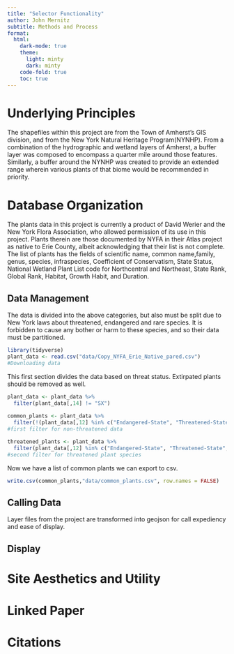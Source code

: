 ```yaml
---
title: "Selector Functionality"
author: John Mernitz
subtitle: Methods and Process
format:
  html:
    dark-mode: true
    theme: 
      light: minty
      dark: minty
    code-fold: true
    toc: true
---
```


# Underlying Principles

The shapefiles within this project are from the Town of Amherst's GIS division, and from the New York Natural Heritage Program(NYNHP). From a combination of the hydrographic and wetland layers of Amherst, a buffer layer was composed to encompass a quarter mile around those features. Similarly, a buffer around the NYNHP was created to provide an extended range wherein various plants of that biome would be recommended in priority.

# Database Organization

The plants data in this project is currently a product of David Werier and the New York Flora Association, who allowed permission of its use in this project. Plants therein are those documented by NYFA in their Atlas project as native to Erie County, albeit acknowledging that their list is not complete. The list of plants has the fields of scientific name, common name,family, genus, species, infraspecies, Coefficient of Conservatism, State Status, National Wetland Plant List code for Northcentral and Northeast, State Rank, Global Rank, Habitat, Growth Habit, and Duration. 

## Data Management

The data is divided into the above categories, but also must be split due to New York laws about threatened, endangered and rare species. It is forbidden to cause any bother or harm to these species, and so their data must be partitioned. 
```r
library(tidyverse)
plant_data <- read.csv("data/Copy_NYFA_Erie_Native_pared.csv")
#Downloading data
```

This first section divides the data based on threat status. Extirpated plants should be removed as well.

```r
plant_data <- plant_data %>%
  filter(plant_data[,14] != "SX")
         
common_plants <- plant_data %>%
  filter(!(plant_data[,12] %in% c("Endangered-State", "Threatened-State", "Rare-State")))
#first filter for non-threatened data

threatened_plants <- plant_data %>%
  filter(plant_data[,12] %in% c("Endangered-State", "Threatened-State", "Rare-State"))
#second filter for threatened plant species
```

Now we have a list of common plants we can export to csv.

```r
write.csv(common_plants,"data/common_plants.csv", row.names = FALSE)
```

## Calling Data

Layer files from the project are transformed into geojson for call expediency and ease of display.

## Display



# Site Aesthetics and Utility



# Linked Paper



# Citations



